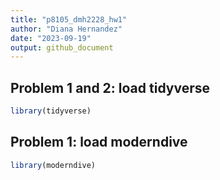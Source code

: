```yaml
---
title: "p8105_dmh2228_hw1"
author: "Diana Hernandez"
date: "2023-09-19"
output: github_document
---
```


## Problem 1 and 2: load tidyverse

```r
library(tidyverse)
```

## Problem 1: load moderndive

```r
library(moderndive)
```

